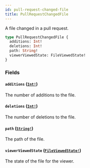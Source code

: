```yaml
---
id: pull-request-changed-file
title: PullRequestChangedFile
---
```


A file changed in a pull request.

```graphql
type PullRequestChangedFile {
  additions: Int!
  deletions: Int!
  path: String!
  viewerViewedState: FileViewedState!
}
```

### Fields

#### `additions` ([`Int!`](/docs/api/scalars/int))

The number of additions to the file.

#### `deletions` ([`Int!`](/docs/api/scalars/int))

The number of deletions to the file.

#### `path` ([`String!`](/docs/api/scalars/string))

The path of the file.

#### `viewerViewedState` ([`FileViewedState!`](/docs/api/enums/file-viewed-state))

The state of the file for the viewer.
